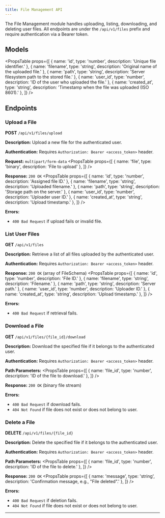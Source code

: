 ```yaml
---
title: File Management API
---
```



The File Management module handles uploading, listing, downloading, and deleting user files. All endpoints are under the `/api/v1/files` prefix and require authentication via a Bearer token.

## Models

<PropsTable
  props={[
    { name: 'id', type: 'number', description: 'Unique file identifier.' },
    { name: 'filename', type: 'string', description: 'Original name of the uploaded file.' },
    { name: 'path', type: 'string', description: 'Server filesystem path to the stored file.' },
    { name: 'user_id', type: 'number', description: 'ID of the user who uploaded the file.' },
    { name: 'created_at', type: 'string', description: 'Timestamp when the file was uploaded (ISO 8601).' },
  ]}
/>

## Endpoints

### Upload a File

**POST** `/api/v1/files/upload`

**Description:** Upload a new file for the authenticated user.

**Authentication:** Requires `Authorization: Bearer <access_token>` header.

**Request:** `multipart/form-data`
<PropsTable
  props={[
    { name: 'file', type: 'binary', description: 'File to upload' },
  ]}
/>

**Response:** `200 OK`
<PropsTable
  props={[
    { name: 'id', type: 'number', description: 'Assigned file ID.' },
    { name: 'filename', type: 'string', description: 'Uploaded filename.' },
    { name: 'path', type: 'string', description: 'Storage path on the server.' },
    { name: 'user_id', type: 'number', description: 'Uploader user ID.' },
    { name: 'created_at', type: 'string', description: 'Upload timestamp.' },
  ]}
/>

**Errors:**
- `400 Bad Request` if upload fails or invalid file.

### List User Files

**GET** `/api/v1/files`

**Description:** Retrieve a list of all files uploaded by the authenticated user.

**Authentication:** Requires `Authorization: Bearer <access_token>` header.

**Response:** `200 OK` (array of FileSchema)
<PropsTable
  props={[
    { name: 'id', type: 'number', description: 'File ID.' },
    { name: 'filename', type: 'string', description: 'Filename.' },
    { name: 'path', type: 'string', description: 'Server path.' },
    { name: 'user_id', type: 'number', description: 'Uploader ID.' },
    { name: 'created_at', type: 'string', description: 'Upload timestamp.' },
  ]}
/>

**Errors:**
- `400 Bad Request` if retrieval fails.

### Download a File

**GET** `/api/v1/files/{file_id}/download`

**Description:** Download the specified file if it belongs to the authenticated user.

**Authentication:** Requires `Authorization: Bearer <access_token>` header.

**Path Parameters:**
<PropsTable
  props={[
    { name: 'file_id', type: 'number', description: 'ID of the file to download.' },
  ]}
/>

**Response:** `200 OK` (binary file stream)

**Errors:**
- `400 Bad Request` if download fails.
- `404 Not Found` if file does not exist or does not belong to user.

### Delete a File

**DELETE** `/api/v1/files/{file_id}`

**Description:** Delete the specified file if it belongs to the authenticated user.

**Authentication:** Requires `Authorization: Bearer <access_token>` header.

**Path Parameters:**
<PropsTable
  props={[
    { name: 'file_id', type: 'number', description: 'ID of the file to delete.' },
  ]}
/>

**Response:** `200 OK`
<PropsTable
  props={[
    { name: 'message', type: 'string', description: 'Confirmation message, e.g., "File deleted".' },
  ]}
/>

**Errors:**
- `400 Bad Request` if deletion fails.
- `404 Not Found` if file does not exist or does not belong to user.

---
